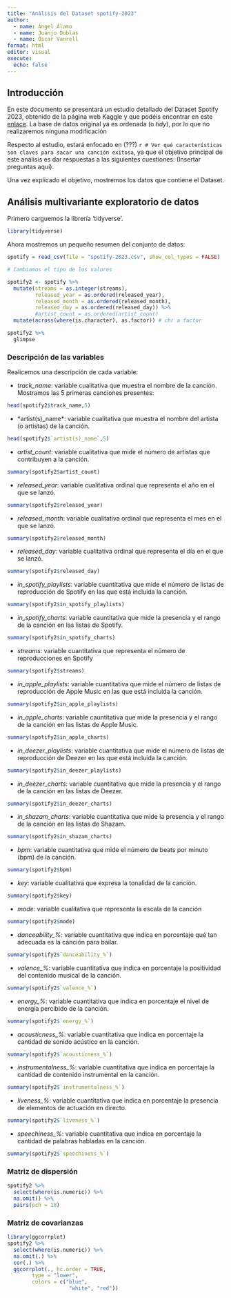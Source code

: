 ```yaml
---
title: "Análisis del Dataset spotify-2023"
author: 
  - name: Ángel Álamo
  - name: Juanjo Doblas
  - name: Óscar Vanrell 
format: html
editor: visual
execute:
  echo: false
---
```


## Introducción

En este documento se presentará un estudio detallado del Dataset Spotify 2023, obtenido de la página web Kaggle y que podéis encontrar en este [enlace](https://www.kaggle.com/datasets/nelgiriyewithana/top-spotify-songs-2023/). La base de datos original ya es ordenada (o _tidy_), por lo que no realizaremos ninguna modificación

Respecto al estudio, estará enfocado en (???) `r # Ver qué características son claves para sacar una canción exitosa`, ya que el objetivo principal de este análisis es dar respuestas a las siguientes cuestiones: (Insertar preguntas aquí).

Una vez explicado el objetivo, mostremos los datos que contiene el Dataset.

## Análisis multivariante exploratorio de datos

Primero carguemos la librería 'tidyverse'.

```r
library(tidyverse)
```

Ahora mostremos un pequeño resumen del conjunto de datos:

```r
spotify = read_csv(file = "spotify-2023.csv", show_col_types = FALSE)

# Cambiamos el tipo de los valores

spotify2 <- spotify %>% 
  mutate(streams = as.integer(streams), 
         released_year = as.ordered(released_year),
         released_month = as.ordered(released_month),
         released_day = as.ordered(released_day)) %>%
         #artist_count = as.ordered(artist_count)
  mutate(across(where(is.character), as.factor)) # chr a factor

spotify2 %>% 
  glimpse
```

### Descripción de las variables

Realicemos una descripción de cada variable:

-   *track_name*: variable cualitativa que muestra el nombre de la canción. Mostramos las 5 primeras canciones presentes:

```r
head(spotify2$track_name,5)
```


-   *artist(s)_name*: variable cualitativa que muestra el nombre del artista (o artistas) de la canción.

```r
head(spotify2$`artist(s)_name`,5)
```


-   *artist_count*: variable cualitativa que mide el número de artistas que contribuyen a la canción.

```r
summary(spotify2$artist_count)
```

-   *released_year*: variable cualitativa ordinal que representa el año en el que se lanzó.

```r
summary(spotify2$released_year)
```


-   *released_month*: variable cualitativa ordinal que representa el mes en el que se lanzó.

```r
summary(spotify2$released_month)
```


-   *released_day*: variable cualitativa ordinal que representa el día en el que se lanzó.

```r
summary(spotify2$released_day)
```


-   *in_spotify_playlists*: variable cuantitativa que mide el número de listas de reproducción de Spotify en las que está incluida la canción.

```r
summary(spotify2$in_spotify_playlists)
```


-   *in_spotify_charts*: variable cauntitativa que mide la presencia y el rango de la canción en las listas de Spotify.

```r
summary(spotify2$in_spotify_charts)
```


-   *streams*: variable cuantitativa que representa el número de reproducciones en Spotify

```r
summary(spotify2$streams)
```


-   *in_apple_playlists*: variable cuantitativa que mide el número de listas de reproducción de Apple Music en las que está incluida la canción.

```r
summary(spotify2$in_apple_playlists)
```


-   *in_apple_charts*: variable cauntitativa que mide la presencia y el rango de la canción en las listas de Apple Music.

```r
summary(spotify2$in_apple_charts)
```


-   *in_deezer_playlists*: variable cuantitativa que mide el número de listas de reproducción de Deezer en las que está incluida la canción.

```r
summary(spotify2$in_deezer_playlists)
```


-   *in_deezer_charts*: variable cuantitativa que mide la presencia y el rango de la canción en las listas de Deezer.

```r
summary(spotify2$in_deezer_charts)
```


-   *in_shazam_charts*: variable cuantitativa que mide la presencia y el rango de la canción en las listas de Shazam.

```r
summary(spotify2$in_shazam_charts)
```


-   *bpm*: variable cuantitativa que mide el número de beats por minuto (bpm) de la canción.

```r
summary(spotify2$bpm)
```


-   *key*: variable cualitativa que expresa la tonalidad de la canción.

```r
summary(spotify2$key)
```


-   *mode*: variable cualitativa que representa la escala de la canción

```r
summary(spotify2$mode)
```


-   *danceability_%*: variable cuantitativa que indica en porcentaje qué tan adecuada es la canción para bailar.

```r
summary(spotify2$`danceability_%`)
```


-   *valence_%*: variable cuantitativa que indica en porcentaje la positividad del contenido musical de la canción.

```r
summary(spotify2$`valence_%`)
```


-   *energy_%*: variable cuantitativa que indica en porcentaje el nivel de energía percibido de la canción.

```r
summary(spotify2$`energy_%`)
```


-   *acousticness_%*: variable cuantitativa que indica en porcentaje la cantidad de sonido acústico en la canción.

```r
summary(spotify2$`acousticness_%`)
```


-   *instrumentalness_%*: variable cuantitativa que indica en porcentaje la cantidad de contenido instrumental en la canción.

```r
summary(spotify2$`instrumentalness_%`)
```


-   *liveness_%*: variable cuantitativa que indica en porcentaje la presencia de elementos de actuación en directo.

```r
summary(spotify2$`liveness_%`)
```


-   *speechiness_%*: variable cuantitativa que indica en porcentaje la cantidad de palabras habladas en la canción.

```r
summary(spotify2$`speechiness_%`)
```

### Matriz de dispersión

```r
spotify2 %>%
  select(where(is.numeric)) %>%
  na.omit() %>% 
  pairs(pch = 18)
```

### Matriz de covarianzas

```r
library(ggcorrplot)
spotify2 %>%
  select(where(is.numeric)) %>%
  na.omit(.) %>% 
  cor(.) %>% 
  ggcorrplot(., hc.order = TRUE,
        type = "lower",
        colors = c("blue",
                    "white", "red"))
```

